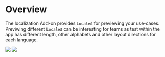 # Overview

The localization Add-on provides `Locale`s for previewing your use-cases.
Previwing different `Locale`s can be interesting for teams as test within the app has different length, other alphabets and other layout directions for each language.

<Image src="/assets/add-ons/localization/english-locale.png" />
<Image src="/assets/add-ons/localization/arabic-locale.png" />